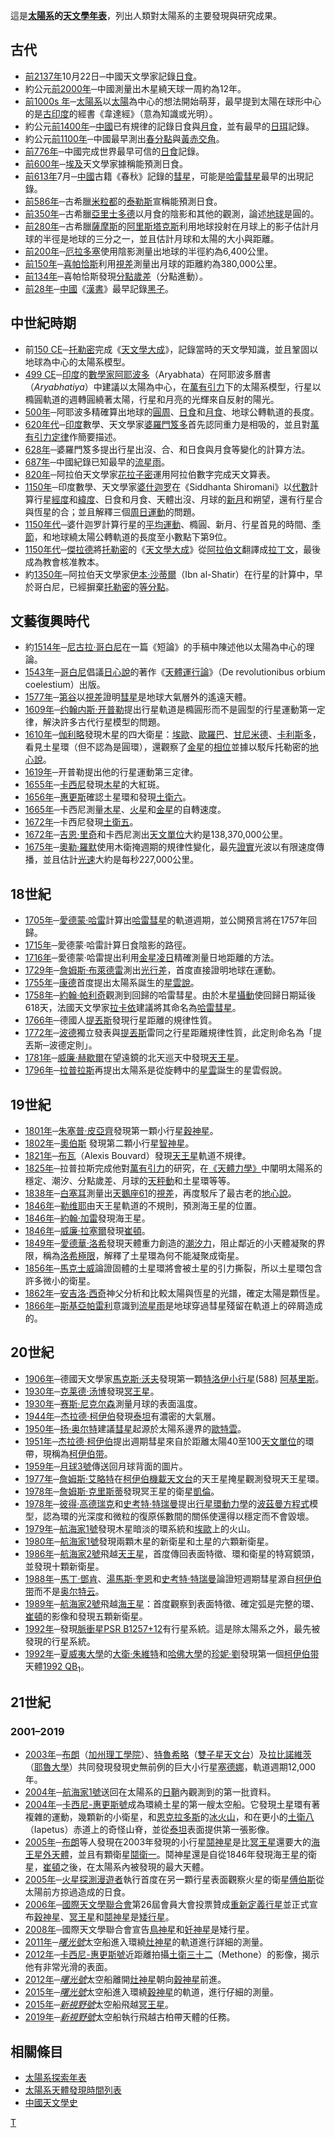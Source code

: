 {{noteTA
|1=zh:柯伊伯; zh-hans:柯伊伯; zh-hant:古柏;
|2=zh-hans:奥尔特; zh-hant:歐特;
|3=zh-hans:开普勒; zh-hant:克卜勒;
}}
這是'''[[太陽系|太陽系]]的[[天文學|天文學]][[年代學|年表]]'''，列出人類對太陽系的主要發現與研究成果。
== 古代 ==
* [[前21世紀|前2137年]]10月22日─中國天文學家記錄[[日食|日食]]。
* 約公元[[前2000年|前2000年]]─中國測量出木星繞天球一周約為12年。
* [[2nd_millennium_BC|前1000s 年]]─[[太陽系|太陽系]]以[[太陽|太陽]]為中心的想法開始萌芽，最早提到太陽在球形中心的是[[印度歷史|古印度]]的經書《韋達經》（意為知識或光明）。
* 約公元[[前1400年|前1400年]]─[[中國|中國]]已有規律的記錄日食與[[月食|月食]]，並有最早的[[日珥|日珥]]記錄。
* 約公元[[前1100年|前1100年]]─中國最早測出[[春分點|春分點]]與[[黃赤交角|黃赤交角]]。
* [[前776年|前776年]]─中國完成世界最早可信的[[日食|日食]]記錄。
* [[前7世紀|前600年]]─[[埃及|埃及]]天文學家據稱能預測日食。
* [[前613年|前613年]]7月─[[中國|中國]]古籍《春秋》記錄的[[彗星|彗星]]，可能是[[哈雷彗星|哈雷彗星]]最早的出現記錄。
* [[前586年|前586年]]─古希臘[[米粒都|米粒都]]的[[泰勒斯|泰勒斯]]宣稱能預測日食。
* [[前350年|前350年]]─古希臘[[亞里士多德|亞里士多德]]以月食的陰影和其他的觀測，論述[[地球|地球]]是圓的。
* [[前280年|前280年]]─古希臘[[薩摩斯|薩摩斯]]的[[阿里斯塔克斯|阿里斯塔克斯]]利用地球投射在月球上的影子估計月球的半徑是地球的三分之一，並且估計月球和太陽的大小與距離。
* [[前200年|前200年]]─[[埃拉托斯特尼|厄拉多塞]]使用陰影測量出地球的半徑約為6,400公里。
* [[前150年|前150年]]─[[喜帕恰斯|喜帕恰斯]]利用[[視差|視差]]測量出月球的距離約為380,000公里。
* [[前134年|前134年]]─喜帕恰斯發現[[分點歲差|分點歲差]]（分點進動）。
* [[前28年|前28年]]─[[中國|中國]]《[[漢書|漢書]]》最早記錄[[太陽黑子|黑子]]。

== 中世紀時期 ==
* 前[[150|150 CE]]─[[托勒密|托勒密]]完成《[[天文學大成|天文學大成]]》，記錄當時的天文學知識，並且鞏固以地球為中心的太陽系模型。
* [[499|499 CE]]─[[印度|印度]]的[[數學家|數學家]][[阿耶波多|阿耶波多]]（Aryabhata）在阿耶波多曆書（''Aryabhatiya''）中建議以太陽為中心，在[[萬有引力|萬有引力]]下的太陽系模型，行星以橢圓軌道的週轉圓繞著太陽，行星和月亮的光輝來自反射的陽光。
* [[500年|500年]]─阿耶波多精確算出地球的[[圓周|圓周]]、[[日食|日食]]和[[月食|月食]]、地球公轉軌道的長度。
* [[620年代|620年代]]─[[印度|印度]]數學、天文學家[[婆羅門笈多|婆羅門笈多]]首先認同重力是相吸的，並且對[[萬有引力定律|萬有引力定律]]作簡要描述。
* [[628年|628年]]─婆羅門笈多提出行星出沒、合、和日食與月食等變化的計算方法。
* [[687年|687年]]─中國紀錄已知最早的[[流星雨|流星雨]]。
* [[820年|820年]]─阿拉伯天文學家[[花拉子密|花拉子密]]運用阿拉伯數字完成天文算表。 
* [[1150年|1150年]]─印度數學、天文學家[[婆什迦罗|婆什迦罗]]在《Siddhanta Shiromani》以[[代數|代數]]計算行星[[經度|經度]]和[[緯度|緯度]]、日食和月食、天體出沒、月球的[[新月|新月]]和朔望，還有行星合與恆星的合；並且解釋三個[[周日運動|周日運動]]的問題。
* [[1150年代|1150年代]]─婆什迦罗計算行星的[[平均運動|平均運動]]、橢圓、新月、行星首見的時間、[[季節|季節]]，和地球繞太陽公轉軌道的長度至小數點下第9位。
* [[1150年代|1150年代]]─[[傑拉德(克雷莫納的)|傑拉德]]將[[托勒密|托勒密]]的《[[天文學大成|天文學大成]]》從[[阿拉伯文|阿拉伯文]]翻譯成[[拉丁文|拉丁文]]，最後成為教會核准教本。
* 約[[1350年|1350年]]─阿拉伯天文學家[[伊本·沙蒂爾|伊本·沙蒂爾]]（Ibn al-Shatir）在行星的計算中，早於哥白尼，已經摒棄[[托勒密|托勒密]]的[[等分點|等分點]]。

== 文藝復興時代 ==
* 約[[1514年|1514年]]─[[尼古拉·哥白尼|尼古拉·哥白尼]]在一篇《短論》的手稿中陳述他以太陽為中心的理論。
* [[1543年|1543年]]─[[哥白尼|哥白尼]]倡議[[日心說|日心說]]的著作《[[天體運行論|天體運行論]]》（De revolutionibus orbium coelestium）出版。
* [[1577年|1577年]]─[[第谷·布拉赫|第谷]]以[[視差|視差]]證明[[彗星|彗星]]是地球大氣層外的遙遠天體。
* [[1609年|1609年]]─[[约翰内斯·开普勒|约翰内斯·开普勒]]提出行星軌道是橢圓形而不是圓型的行星運動第一定律，解決許多古代行星模型的問題。
* [[1610年|1610年]]─[[伽利略·伽利莱|伽利略]]發現木星的四大衛星：[[木衛一|埃歐]]、[[木衛二|歐羅巴]]、[[木衛三|甘尼米德]]、[[木衛四|卡利斯多]]，看見土星環（但不認為是圓環），還觀察了[[金星|金星]]的[[相位|相位]]並據以駁斥托勒密的[[地心說|地心說]]。
* [[1619年|1619年]]─开普勒提出他的行星運動第三定律。
* [[1655年|1655年]]─[[乔瓦尼·多梅尼科·卡西尼|卡西尼]]發現[[木星|木星]]的大紅斑。
* [[1656年|1656年]]─[[克里斯蒂安·惠更斯|惠更斯]]確認土星環和發現[[土衛六|土衛六]]。
* [[1665年|1665年]]─卡西尼測量[[木星|木星]]、[[火星|火星]]和[[金星|金星]]的自轉速度。
* [[1672年|1672年]]─卡西尼發現[[土衛五|土衛五]]。
* [[1672年|1672年]]─[[吉恩·里奇|吉恩·里奇]]和卡西尼測出[[天文單位|天文單位]]大約是138,370,000公里。
* [[1675年|1675年]]─[[奧勒·羅默|奧勒·羅默]]使用木衛掩週期的規律性變化，最先[[羅默測定光速|證實]]光波以有限速度傳播，並且估計[[光速|光速]]大約是每秒227,000公里。

== 18世紀 ==
* [[1705年|1705年]]─[[愛德蒙·哈雷|愛德蒙·哈雷]]計算出[[哈雷彗星|哈雷彗星]]的軌道週期，並公開預言將在1757年回歸。
* [[1715年|1715年]]─愛德蒙·哈雷計算日食陰影的路徑。
* [[1716年|1716年]]─愛德蒙·哈雷提出利用[[金星凌日|金星凌日]]精確測量日地距離的方法。
* [[1729年|1729年]]─[[詹姆斯·布萊德雷|詹姆斯·布萊德雷]]測出[[光行差|光行差]]，首度直接證明地球在運動。
* [[1755年|1755年]]─[[伊曼努尔·康德|康德]]首度提出太陽系誕生的[[康德-拉普拉斯假設|星雲說]]。 
* [[1758年|1758年]]─[[約翰·帕利奇|約翰·帕利奇]]觀測到回歸的哈雷彗星。由於木星[[攝動|攝動]]使回歸日期延後618天，法國天文學家[[拉卡依|拉卡依]]建議將其命名為[[哈雷彗星|哈雷彗星]]。 
* [[1766年|1766年]]─德國人[[提丟斯|提丟斯]]發現行星距離的規律性質。
* [[1772年|1772年]]─[[波德|波德]]獨立發表與[[提丟斯|提丟斯]]雷同之行星距離規律性質，此定則命名為「提丟斯─波德定則」。
* [[1781年|1781年]]─[[威廉·赫歇爾|威廉·赫歇爾]]在望遠鏡的北天巡天中發現[[天王星|天王星]]。
* [[1796年|1796年]]─[[皮埃尔-西蒙·拉普拉斯|拉普拉斯]]再提出太陽系是從旋轉中的[[星雲|星雲]]誕生的星雲假說。

== 19世紀 ==
* [[1801年|1801年]]─[[朱塞普·皮亞齊|朱塞普·皮亞齊]]發現第一顆小行星[[穀神星|穀神星]]。
* [[1802年|1802年]]─[[奧伯斯|奧伯斯]] 發現第二顆小行星[[智神星|智神星]]。
* [[1821年|1821年]]─[[布瓦|布瓦]]（Alexis Bouvard）發現[[天王星|天王星]]軌道不規律。
* [[1825年|1825年]]─拉普拉斯完成他對[[萬有引力|萬有引力]]的研究，在[[《天體力學》|《天體力學》]]中闡明太陽系的穩定、潮汐、分點歲差、月球的[[天秤動|天秤動]]和土星環等等。
* [[1838年|1838年]]─[[弗里德里希·威廉·贝塞尔|白塞耳]]測量出[[天鵝座61|天鵝座61]]的[[視差|視差]]，再度駁斥了最古老的[[地心說|地心說]]。
* [[1846年|1846年]]─[[勒维耶|勒维耶]]由天王星軌道的不規則，預測海王星的位置。
* [[1846年|1846年]]─[[约翰·格弗里恩·伽勒|約翰·加雷]]發現海王星。
* [[1846年|1846年]]─[[威廉·拉塞爾|威廉·拉塞爾]]發現[[海衛一|崔頓]]。
* [[1849年|1849年]]─[[愛德華·洛希|愛德華·洛希]]發現天體重力創造的[[潮汐力|潮汐力]]，阻止鄰近的小天體凝聚的界限，稱為[[洛希極限|洛希極限]]，解釋了土星環為何不能凝聚成衛星。
* [[1856年|1856年]]─[[馬克士威|馬克士威]]論證固體的土星環將會被土星的引力撕裂，所以土星環包含許多微小的衛星。
* [[1862年|1862年]]─[[安吉洛·西奇|安吉洛·西奇]]神父分析和比較太陽與恆星的光譜，確定太陽是顆恆星。 
* [[1866年|1866年]]─[[斯基亞帕雷利|斯基亞帕雷利]]意識到[[流星雨|流星雨]]是地球穿過彗星殘留在軌道上的碎屑造成的。

== 20世紀 ==
* [[1906年|1906年]]─德國天文學家[[馬克斯·沃夫|馬克斯·沃夫]]發現第一顆[[特洛伊小行星|特洛伊小行星]](588) [[阿基里斯|阿基里斯]]。
* [[1930年|1930年]]─[[克莱德·汤博|克莱德·汤博]]發現[[冥王星|冥王星]]。
* [[1930年|1930年]]─[[赛斯·尼克尔森|赛斯·尼克尔森]]測量月球的表面溫度。
* [[1944年|1944年]]─[[杰拉德·柯伊伯|杰拉德·柯伊伯]]發現[[土衛六|泰坦]]有濃密的大氣層。 
* [[1950年|1950年]]─[[扬·奥尔特|扬·奥尔特]]建議[[彗星|彗星]]起源於太陽系邊界的[[奥尔特云|歐特雲]]。
* [[1951年|1951年]]─[[杰拉德·柯伊伯|杰拉德·柯伊伯]]提出週期彗星來自於距離太陽40至100[[天文單位|天文單位]]的環帶，現稱為[[柯伊伯带|柯伊伯带]]。
* [[1959年|1959年]]─[[月球3號|月球3號]]傳送回月球背面的圖片。
* [[1977年|1977年]]─[[詹姆斯·艾略特|詹姆斯·艾略特]]在[[柯伊伯機載天文台|柯伊伯機載天文台]]的天王星掩星觀測發現天王星環。
* [[1978年|1978年]]─[[詹姆斯·克里斯蒂|詹姆斯·克里斯蒂]]發現冥王星的衛星[[冥衛一|凱倫]]。
* [[1978年|1978年]]─[[彼得·高德瑞克|彼得·高德瑞克]]和[[史考特·特瑞曼|史考特·特瑞曼]]提出[[行星環動力學|行星環動力學]]的[[波茲曼方程式|波茲曼方程式]]模型，認為環的光深度和微粒的復原係數間的關係使還得以穩定而不會毀壞。
* [[1979年|1979年]]─[[航海家1號|航海家1號]]發現木星暗淡的環系統和[[木衛一|埃歐]]上的火山。
* [[1980年|1980年]]─[[航海家1號|航海家1號]]發現兩顆木星的新衛星和土星的六顆新衛星。
* [[1986年|1986年]]─[[航海家2號|航海家2號]]飛越[[天王星|天王星]]，首度傳回表面特徵、環和衛星的特寫鏡頭，並發現十顆新衛星。
* [[1988年|1988年]]─[[馬丁·鄧肯|馬丁·鄧肯]]、[[湯馬斯·奎恩|湯馬斯·奎恩]]和[[史考特·特瑞曼|史考特·特瑞曼]]論證短週期彗星源自[[柯伊伯带|柯伊伯带]]而不是[[奥尔特云|奥尔特云]]。
* [[1989年|1989年]]─[[航海家2號|航海家2號]]飛越[[海王星|海王星]]：首度觀察到表面特徵、確定弧是完整的環、[[海衛一|崔頓]]的影像和發現五顆新衛星。
* [[1992年|1992年]]─發現[[脈衝星|脈衝星]][[PSR_B1257+12|PSR B1257+12]]有行星系統。這是除太陽系之外，最先被發現的行星系統。
* [[1992年|1992年]]─[[夏威夷大學|夏威夷大學]]的[[大衛·朱維特|大衛·朱維特]]和[[哈佛大學|哈佛大學]]的[[珍妮·劉|珍妮·劉]]發現第一個[[柯伊伯带|柯伊伯带]]天體[[1992_QB1|1992 QB<sub>1</sub>]]。

== 21世紀 ==
===2001–2019===
* [[2003年|2003年]]─[[米高·布朗|布朗]]（[[加州理工學院|加州理工學院]]）、[[乍德·特魯希略|特魯希略]]（[[雙子星天文台|雙子星天文台]]）及[[大衛·拉比諾維茨|拉比諾維茨]]（[[耶魯大學|耶魯大學]]）共同發現發現史無前例的巨大小行星[[小行星90377|塞德娜]]，軌道週期12,000年。
* [[2004年|2004年]]─[[航海家1號|航海家1號]]送回在太陽系的[[日鞘|日鞘]]內觀測到的第一批資料。
* [[2004年|2004年]]─[[卡西尼-惠更斯號|卡西尼-惠更斯號]]成為環繞土星的第一艘太空船。它發現土星環有著複雜的運動，幾顆新的小衛星，和[[土衛二|恩克拉多斯]]的[[冰火山|冰火山]]，和在更小的[[土衛八|土衛八]]（Iapetus）赤道上的奇怪山脊，並從[[土衛六|泰坦]]表面提供第一張影像。
* [[2005年|2005年]]─[[米高·布朗|布朗]]等人發現在2003年發現的小行星[[鬩神星|鬩神星]]是比[[冥王星|冥王星]]還要大的[[海王星外天體|海王星外天體]]，並且有顆衛星[[小行星136199_I|鬩衛一]]。鬩神星還是自從1846年發現海王星的衛星，[[海衛一|崔頓]]之後，在太陽系內被發現的最大天體。
* [[2005年|2005年]]─[[火星探測漫遊者|火星探測漫遊者]]執行首度在另一顆行星表面觀察火星的衛星[[火衛一|傅伯斯]]從太陽前方掠過造成的日食。
* [[2006年|2006年]]─[[國際天文學聯合會|國際天文學聯合會]]第26屆會員大會投票贊成[[IAU的行星定義|重新定義行星]]並正式宣布[[穀神星|穀神星]]、[[冥王星|冥王星]]和[[鬩神星|鬩神星]]是[[矮行星|矮行星]]。
* [[2008年|2008年]]─國際天文學聯合會宣告[[鳥神星|鳥神星]]和[[妊神星|妊神星]]是矮行星。
* [[2011年|2011年]]─''[[曙光號|曙光號]]''太空船進入環繞[[灶神星|灶神星]]的軌道進行詳細的測量。 
* [[2012年|2012年]]─[[卡西尼-惠更斯號|卡西尼-惠更斯號]]近距離拍攝[[土衛三十二|土衛三十二]]（Methone）的影像，揭示他有非常光滑的表面。
* [[2012年|2012年]]─''[[曙光號|曙光號]]''太空船離開[[灶神星|灶神星]]朝向[[穀神星|穀神星]]前進。
* [[2015年|2015年]]─''[[曙光號|曙光號]]''太空船進入環繞[[穀神星|穀神星]]的軌道，進行仔細的測量。
* [[2015年|2015年]]─''[[新視野號|新視野號]]''太空船飛越[[冥王星|冥王星]]。
* [[2019年|2019年]]─''[[新視野號|新視野號]]''太空船執行飛越古柏帶天體{{mpl|2014 MU|69}}的任務。

== 相關條目 ==
* [[太陽系探索年表|太陽系探索年表]]
* [[太陽系天體發現時間列表|太陽系天體發現時間列表]]
* [[中國天文學史|中國天文學史]]

[[Category:天文學年表|T]]
